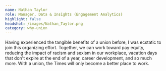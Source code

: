 ```yaml
---
name: Nathan Taylor
role: Manager, Data & Insights (Engagement Analytics)
highlight: false
headshot: /images/Nathan_Taylor.png
category: why-union
---
```

Having experienced the tangible benefits of a union before, I was ecstatic to join this organizing effort. Together, we can work toward pay equity, reducing the impact of racism and sexism in our workplace, vacation days that don't expire at the end of a year, career development, and so much more. With a union, the Times will only become a better place to work.